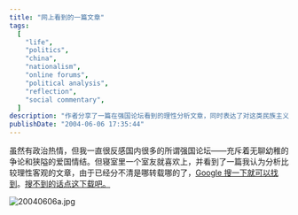 ```yaml
---
title: "网上看到的一篇文章"
tags:
  [
    "life",
    "politics",
    "china",
    "nationalism",
    "online forums",
    "political analysis",
    "reflection",
    "social commentary",
  ]
description: "作者分享了一篇在强国论坛看到的理性分析文章，同时表达了对这类民族主义论坛充斥无聊争论和狭隘爱国情结的反感，对政治分析中的理性客观态度持赞赏立场。"
publishDate: "2004-06-06 17:35:44"
---
```


虽然有政治热情，但我一直很反感国内很多的所谓强国论坛——充斥着无聊幼稚的争论和狭隘的爱国情结。但寝室里一个室友就喜欢上，并看到了一篇我认为分析比较理性客观的文章，由于已经分不清是哪转载哪的了，[Google 搜一下就可以找到](http://www.google.com/search?q=%E8%B0%81%E4%BD%BF%E4%B8%AD%E5%9B%BD%E7%AB%99%E8%B5%B7%E6%9D%A5%E4%BA%86%3F+%E2%80%95%E2%80%95%E8%87%B4%E6%AF%9B%E6%B3%BD%E4%B8%9C%E5%B4%87%E6%8B%9C%E8%80%85&hl=zh-CN&lr=lang_zh-CN&ie=UTF-8&c2coff=1&start=10&sa=N)。[搜不到的话点这下载吧。](http://blog.xdanger.com/archives/docs/20040606a.doc)

![20040606a.jpg](http://blog.xdanger.com/archives/pics/20040606a.jpg)
